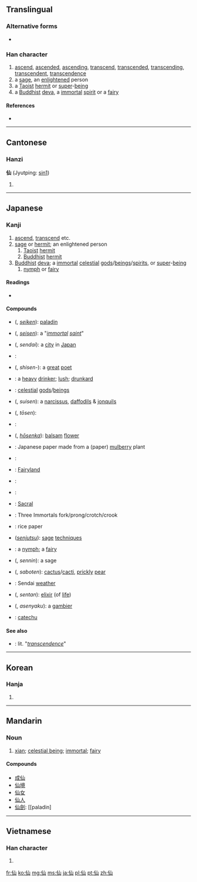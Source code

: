 ==Translingual==
{{stroke order}}

===Alternative forms===
* {{l|mul|僊|sc=Hani}}

===Han character===
{{Han char|rn=9|rad=人|as=03|sn=5|four=2227<sub>0</sub>|canj=人山 (OU)}}

# [[ascend]], [[ascended]], [[ascending]], [[transcend]], [[transcended]], [[transcending]], [[transcendent]], [[transcendence]]
# a [[sage]], an [[enlightened]] person
# a [[Taoist]] [[hermit]] or [[super]]-[[being]]
# a [[Buddhist]] [[deva]], a [[immortal]] [[spirit]] or a [[fairy]]

====References====
* {{Han ref|kx=0092.130|dkj=00374|dj=0196.030|hdz=10114.030|uh=4ED9|ud=20185|bh=A550|bd=42320}}

----

==Cantonese==

===Hanzi===
'''仙''' (Jyutping: [[sin1]])

# {{defn|Cantonese}}

----

==Japanese==
{{rfc|Compounds list is a mess; needs pruning and formatting}}

===Kanji===
{{ja-kanji|grade=c|rs=人03}}

# [[ascend]], [[transcend]] etc.  
# [[sage]] or [[hermit]]; an enlightened person
## [[Taoist]] [[hermit]]
## [[Buddhist]] [[hermit]]
# [[Buddhist]] [[deva]]; a [[immortal]] [[celestial]] [[god]]s/[[being]]s/[[spirit]]s, or [[super]]-[[being]]
## [[nymph]] or [[fairy]]

====Readings====
* {{ja-readings|on={{l|ja|せん}} ([[sen]])|kun={{l|ja|やまびと}} ([[yamabito]]), {{l|ja|せんにん}} ([[sennin]]), {{l|ja|せんと}} ([[sento]])}}

====Compounds====
{{top2}}
* {{l|ja|仙劍}} ({{l|ja|せいけん}}, ''[[seiken]]''): [[paladin]]
* {{l|ja|聖仙}} ({{l|ja|せいせん}}, ''[[seisen]]''): a "''[[immortal]] [[saint]]''"
* {{l|ja|仙台}} ({{l|ja|せんだい}}, ''sendai''): a [[city]] in [[Japan]]
* {{l|ja|歌仙}} {{qualifier|yumie}}: 
* {{l|ja|詩仙}} ({{l|ja|しせん}}, ''shisen-''): a [[great]] [[poet]]
* {{l|ja|酒仙}}: a [[heavy]] [[drinker]]; [[lush]]; [[drunkard]]
* {{l|ja|神仙}} {{qualifier|shenxian}}: [[celestial]] [[god]]s/[[being]]s
* {{l|ja|水仙}} ({{l|ja|すいせん}}, ''suisen''): a [[narcissus]], [[daffodil]]s & [[jonquil]]s
* {{l|ja|登仙}} ({{l|ja|とうせん}}, ''tōsen''): 
* {{l|ja|銘仙}}: 
* {{l|ja|鳳仙花}} ({{l|ja|ほうせんか}}, ''[[hōsenka]]''): [[balsam]] [[flower]]
* {{l|ja|仙花紙}}: Japanese paper made from a (paper) [[mulberry]] plant
* {{l|ja|仙界}}: 
* {{l|ja|仙境}}: [[fairyland|Fairyland]]
{{mid2}}
* {{l|ja|仙郷}}: 
* {{l|ja|仙窟}}: 
* {{l|ja|仙骨}}: [[sacral|Sacral]]
* {{l|ja|三仙叉}}: Three Immortals fork/prong/crotch/crook
* {{l|ja|画仙紙}}: rice paper
* {{l|ja|仙術}} (''[[senjutsu]]''): [[sage]] [[technique]]s
* {{l|ja|仙女}}: a [[nymph]]; a [[fairy]]
* {{l|ja|仙人}} ({{l|ja|せんにん}}, ''sennin''): a sage
* {{l|ja|仙人掌}} ({{l|ja|さぼてん}}, ''saboten''): [[cactus]]/[[cacti]], [[prickly]] [[pear]]
* {{l|ja|仙台侯}}: Sendai [[weather]]
* {{l|ja|仙丹}} ({{l|ja|せんたん}}, ''sentan''): [[elixir]] (of [[life]])
* {{l|ja|阿仙薬}} ({{l|ja|あせんやく}}, ''asenyaku''): a [[gambier]]
* {{l|ja|仙薬}}: [[catechu]]
{{bottom}}

====See also====
* {{l|ja|超越}}: lit. "''[[transcendence]]''"

----

==Korean==

===Hanja===
{{ko-hanja|hangeul=[[선]]|rv=seon|mr=sŏn}}

# {{rfdef|lang=ko|sort=人03}}

----

==Mandarin==

===Noun===
{{cmn-noun|ts|pin=xiān|pint=xian1|rs=人03}}

# [[w:xian (Daoist immortal)|xian]]; [[celestial being]]; [[immortal]]; [[fairy]]

====Compounds====
* [[成仙]]
* [[仙境]]
* [[仙女]]
* [[仙人]]
* [[仙劍]]: [[paladin]

----

==Vietnamese==

===Han character===
{{vi-hantu|[[tiên]]|rs=人03}}

# {{rfdef|lang=vi|sort=人03}}

[[fr:仙]]
[[ko:仙]]
[[mg:仙]]
[[ms:仙]]
[[ja:仙]]
[[pl:仙]]
[[pt:仙]]
[[zh:仙]]